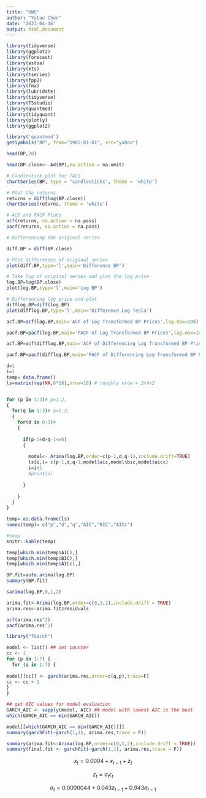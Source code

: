 ```yaml
---
title: "HW5"
author: "Yutao Chen"
date: "2023-04-16"
output: html_document
---
```


```r
library(tidyverse)
library(ggplot2)
library(forecast)
library(astsa) 
library(xts)
library(tseries)
library(fpp2)
library(fma)
library(lubridate)
library(tidyverse)
library(TSstudio)
library(quantmod)
library(tidyquant)
library(plotly)
library(ggplot2)
```


```r
library('quantmod')
getSymbols("BP", from="1965-01-01", src="yahoo")

head(BP,20)

head(BP.close<- Ad(BP),na.action = na.omit)
```

```r
# Candlestick plot for TALS
chartSeries(BP, type = "candlesticks", theme = 'white')

# Plot the returns
returns = diff(log(BP.close))
chartSeries(returns, theme = 'white')
```

```r
# ACF and PACF Plots
acf(returns, na.action = na.pass)
pacf(returns, na.action = na.pass)
```

```r
# Differencing the original series

diff.BP = diff(BP.close)

# Plot differences of original series
plot(diff.BP,type='l',main='Difference BP')

# Take log of original series and plot the log price
log.BP=log(BP.close)
plot(log.BP,type='l',main='Log BP')

# Differencing log price and plot
difflog.BP=diff(log.BP)
plot(difflog.BP,type='l',main='Difference Log Tesla')
```

```r
acf.BP=acf(log.BP,main='ACF of Log Transformed BP Prices',lag.max=100)

pacf.BP=pacf(log.BP,main='PACF of Log Transformed BP Prices',lag.max=100,ylim=c(-0.5,1))

```

```r
acf.BP=acf(difflog.BP,main='ACF of Differencing Log Transformed BP Prices',na.action=na.pass)

pacf.BP=pacf(difflog.BP,main='PACF of Differencing Log Transformed BP Prices',na.action=na.pass)

```

```r
d=1
i=1
temp= data.frame()
ls=matrix(rep(NA,6*18),nrow=18) # roughly nrow = 3x4x2


for (p in 1:3)# p=1,2,
{
  for(q in 1:3)# q=1,2,
  {
    for(d in 0:1)# 
    {
      
      if(p-1+d+q-1<=8)
      {
        
        model<- Arima(log.BP,order=c(p-1,d,q-1),include.drift=TRUE) 
        ls[i,]= c(p-1,d,q-1,model$aic,model$bic,model$aicc)
        i=i+1
        #print(i)
        
      }
      
    }
  }
}

temp= as.data.frame(ls)
names(temp)= c("p","d","q","AIC","BIC","AICc")

#temp
knitr::kable(temp)
```

```r
temp[which.min(temp$AIC),]
temp[which.min(temp$BIC),]
temp[which.min(temp$AICc),]
```

```r
BP.fit=auto.arima(log.BP)
summary(BP.fit)
```

```r
sarima(log.BP,0,1,2)
```

```r
arima.fit<-Arima(log.BP,order=c(0,1,2),include.drift = TRUE)
arima.res<-arima.fit$residuals

acf(arima.res^2)
pacf(arima.res^2)

```

```r
library("fGarch")

model <- list() ## set counter
cc <- 1
for (p in 1:7) {
  for (q in 1:7) {
  
model[[cc]] <- garch(arima.res,order=c(q,p),trace=F)
cc <- cc + 1
}
} 

## get AIC values for model evaluation
GARCH_AIC <- sapply(model, AIC) ## model with lowest AIC is the best
which(GARCH_AIC == min(GARCH_AIC))

model[[which(GARCH_AIC == min(GARCH_AIC))]]
summary(garchFit(~garch(1,1), arima.res,trace = F)) 
```

```r
summary(arima.fit<-Arima(log.BP,order=c(0,1,2),include.drift = TRUE))
summary(final.fit <- garchFit(~garch(1,1), arima.res,trace = F)) 

```

$$x_t=  0.0004+x_{t-1}+z_t$$

$$z_t=\sigma_t \epsilon_t$$

$$\sigma_t = 0.0000044+0.043 z_{t-1}+0.943 \sigma_{t-1}$$















